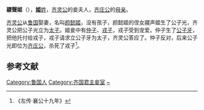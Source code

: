 {{東亞女性歷史人物
| 名稱=鬷聲姬
| 身份=[[齊莊公_(光)|齐庄公]]的母亲
| 畫像=
| 說明=
| 姓=姬
| 氏=
| 父=
| 諡號=
| 逝世年=
| 婚年=
| 夫=[[齐灵公|齐灵公]]
| 子=[[齊莊公_(光)|齐庄公]]
|}}
'''鬷聲姬'''（{{bd|？||？||catIdx=J姬}}），[[姬姓|'''姬'''姓]]，[[齐灵公|齐灵公]]的妾夫人，[[齊莊公_(光)|齐庄公]]的[[母亲|母亲]]。

[[齐灵公|齐灵公]]从[[鲁国|鲁国]]娶妻，名叫[[颜懿姬|颜懿姬]]，没有孩子，颜懿姬的侄女鬷声姬生了公子光，齐灵公把公子光立为[[太子|太子]]。姬妾中有[[仲子_(齐国)|仲子]]、[[戎子|戎子]]，戎子受到宠爱。仲子生了[[公子牙_(齐国)|公子牙]]，把他托付给戎子，戎子请求立公子牙为太子，齐灵公答应了。仲子反对，后来公子光即位为[[齊莊公_(光)|齐庄公]]，杀死了戎子<ref>《左传·襄公十九年》</ref>。

==参考文献==
<references/>

[[Category:鲁国人|Category:鲁国人]]
[[Category:齐国君主妾室|Category:齐国君主妾室]]
[[Category:姬姓|~]]